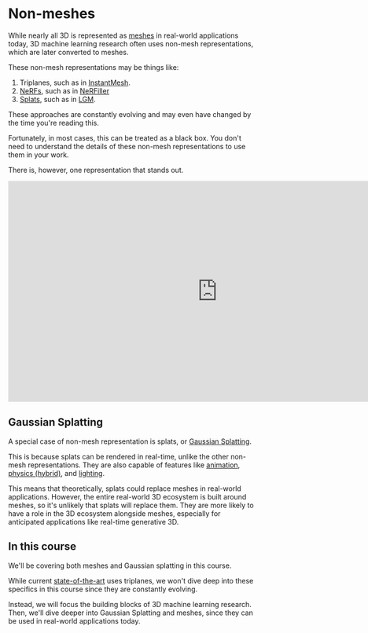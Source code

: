 # Non-meshes

While nearly all 3D is represented as [meshes](meshes.mdx) in real-world applications today, 3D machine learning research often uses non-mesh representations, which are later converted to meshes.

These non-mesh representations may be things like:

1. Triplanes, such as in [InstantMesh](https://huggingface.co/TencentARC/InstantMesh).
2. [NeRFs](https://en.wikipedia.org/wiki/Neural_radiance_field), such as in [NeRFiller](https://huggingface.co/papers/2312.04560)
3. [Splats](https://en.wikipedia.org/wiki/Gaussian_splatting), such as in [LGM](https://huggingface.co/ashawkey/LGM).

These approaches are constantly evolving and may even have changed by the time you're reading this.

Fortunately, in most cases, this can be treated as a black box. You don't need to understand the details of these non-mesh representations to use them in your work.

There is, however, one representation that stands out.

<iframe src="https://dylanebert-gsplat-editor.hf.space" frameborder="0" width="850" height="450"></iframe>

## Gaussian Splatting

A special case of non-mesh representation is splats, or [Gaussian Splatting](https://en.wikipedia.org/wiki/Gaussian_splatting).

This is because splats can be rendered in real-time, unlike the other non-mesh representations. They are also capable of features like [animation](https://huggingface.co/spaces/dylanebert/4DGS-demo), [physics (hybrid)](https://x.com/HugoDuprez/status/1766019907769000229), and [lighting](https://x.com/Ruben_Fro/status/1719996105675698452).

This means that theoretically, splats could replace meshes in real-world applications. However, the entire real-world 3D ecosystem is built around meshes, so it's unlikely that splats will replace them. They are more likely to have a role in the 3D ecosystem alongside meshes, especially for anticipated applications like real-time generative 3D.

## In this course

We'll be covering both meshes and Gaussian splatting in this course.

While current [state-of-the-art](https://huggingface.co/TencentARC/InstantMesh) uses triplanes, we won't dive deep into these specifics in this course since they are constantly evolving.

Instead, we will focus the building blocks of 3D machine learning research. Then, we'll dive deeper into Gaussian Splatting and meshes, since they can be used in real-world applications today.
